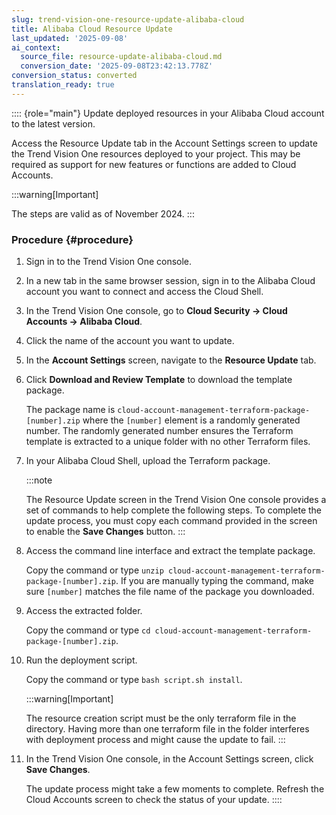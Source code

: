 ```yaml
---
slug: trend-vision-one-resource-update-alibaba-cloud
title: Alibaba Cloud Resource Update
last_updated: '2025-09-08'
ai_context:
  source_file: resource-update-alibaba-cloud.md
  conversion_date: '2025-09-08T23:42:13.778Z'
conversion_status: converted
translation_ready: true
---
```


:::: {role="main"}
Update deployed resources in your Alibaba Cloud account to the latest version.

Access the Resource Update tab in the Account Settings screen to update the Trend Vision One resources deployed to your project. This may be required as support for new features or functions are added to Cloud Accounts.

:::warning[Important]

The steps are valid as of November 2024.
:::

### Procedure {#procedure}

1.  Sign in to the Trend Vision One console.

2.  In a new tab in the same browser session, sign in to the Alibaba Cloud account you want to connect and access the Cloud Shell.

3.  In the Trend Vision One console, go to **Cloud Security → Cloud Accounts → Alibaba Cloud**.

4.  Click the name of the account you want to update.

5.  In the **Account Settings** screen, navigate to the **Resource Update** tab.

6.  Click **Download and Review Template** to download the template package.

    The package name is `cloud-account-management-terraform-package-[number].zip` where the `[number]` element is a randomly generated number. The randomly generated number ensures the Terraform template is extracted to a unique folder with no other Terraform files.

7.  In your Alibaba Cloud Shell, upload the Terraform package.

    :::note

    The Resource Update screen in the Trend Vision One console provides a set of commands to help complete the following steps. To complete the update process, you must copy each command provided in the screen to enable the **Save Changes** button.
    :::

8.  Access the command line interface and extract the template package.

    Copy the command or type `unzip cloud-account-management-terraform-package-[number].zip`. If you are manually typing the command, make sure `[number]` matches the file name of the package you downloaded.

9.  Access the extracted folder.

    Copy the command or type `cd cloud-account-management-terraform-package-[number].zip`.

10. Run the deployment script.

    Copy the command or type `bash script.sh install`.

    :::warning[Important]

    The resource creation script must be the only terraform file in the directory. Having more than one terraform file in the folder interferes with deployment process and might cause the update to fail.
    :::

11. In the Trend Vision One console, in the Account Settings screen, click **Save Changes**.

    The update process might take a few moments to complete. Refresh the Cloud Accounts screen to check the status of your update.
::::

